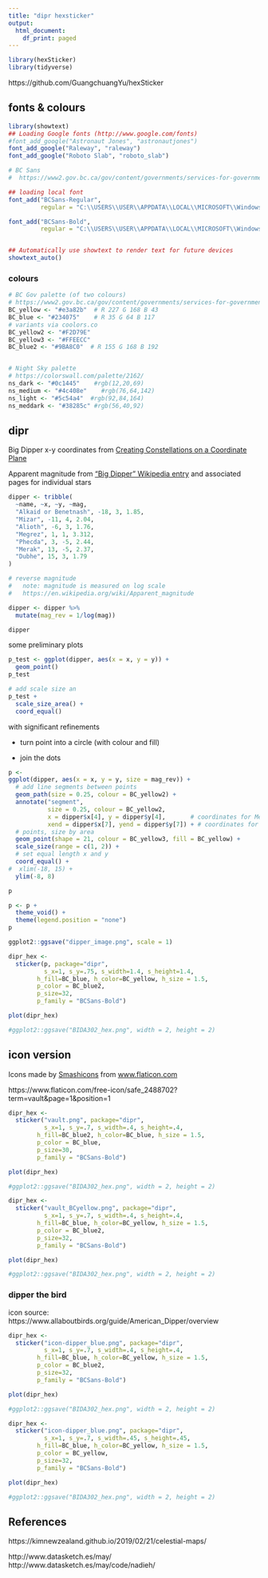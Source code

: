```yaml
---
title: "dipr hexsticker"
output:
  html_document:
    df_print: paged
---
```



```r
library(hexSticker)
library(tidyverse)

```

https://github.com/GuangchuangYu/hexSticker 


## fonts & colours

```r

library(showtext)
## Loading Google fonts (http://www.google.com/fonts)
#font_add_google("Astronaut Jones", "astronautjones")
font_add_google("Raleway", "raleway")
font_add_google("Roboto Slab", "roboto_slab")

# BC Sans
#  https://www2.gov.bc.ca/gov/content/governments/services-for-government/policies-procedures/bc-visual-identity/bc-sans

## loading local font 
font_add("BCSans-Regular", 
         regular = "C:\\USERS\\USER\\APPDATA\\LOCAL\\MICROSOFT\\Windows\\Fonts\\BCSANS-REGULAR.OTF")

font_add("BCSans-Bold", 
         regular = "C:\\USERS\\USER\\APPDATA\\LOCAL\\MICROSOFT\\Windows\\Fonts\\BCSans-Bold.otf")


## Automatically use showtext to render text for future devices
showtext_auto()


```


### colours


```r

# BC Gov palette (of two colours)
# https://www2.gov.bc.ca/gov/content/governments/services-for-government/policies-procedures/bc-visual-identity/design-guidelines#palette-typography
BC_yellow <- "#e3a82b"  # R 227 G 168 B 43
BC_blue <- "#234075"    # R 35 G 64 B 117
# variants via coolors.co
BC_yellow2 <- "#F2D79E"
BC_yellow3 <- "#FFEECC"
BC_blue2 <- "#9BA8C0"  # R 155 G 168 B 192


# Night Sky palette
# https://colorswall.com/palette/2162/
ns_dark <- "#0c1445"    #rgb(12,20,69)  
ns_medium <- "#4c408e"    #rgb(76,64,142)
ns_light <- "#5c54a4"  #rgb(92,84,164)
ns_meddark <- "#38285c" #rgb(56,40,92)


```





## dipr


Big Dipper x-y coordinates from [Creating Constellations on a Coordinate Plane](http://www.tsgc.utexas.edu/space_vision/constellations.pdf)

Apparent magnitude from ["Big Dipper" Wikipedia entry](https://en.wikipedia.org/wiki/Big_Dipper) and associated pages for individual stars



```r

dipper <- tribble(
  ~name, ~x, ~y, ~mag,
  "Alkaid or Benetnash", -18, 3, 1.85,
  "Mizar", -11, 4, 2.04,
  "Alioth", -6, 3, 1.76,
  "Megrez", 1, 1, 3.312,
  "Phecda", 3, -5, 2.44,
  "Merak", 13, -5, 2.37,
  "Dubhe", 15, 3, 1.79
)

# reverse magnitude 
#   note: magnitude is measured on log scale 
#   https://en.wikipedia.org/wiki/Apparent_magnitude

dipper <- dipper %>% 
  mutate(mag_rev = 1/log(mag))

dipper
```


some preliminary plots

```r

p_test <- ggplot(dipper, aes(x = x, y = y)) + 
  geom_point()
p_test

# add scale size an
p_test + 
  scale_size_area() +
  coord_equal()

```

with significant refinements

* turn point into a circle (with colour and fill)

* join the dots

```r

p <-
ggplot(dipper, aes(x = x, y = y, size = mag_rev)) + 
  # add line segments between points
  geom_path(size = 0.25, colour = BC_yellow2) +
  annotate("segment", 
           size = 0.25, colour = BC_yellow2,
           x = dipper$x[4], y = dipper$y[4],       # coordinates for Megrez
           xend = dipper$x[7], yend = dipper$y[7]) + # coordinates for Dubhe
  # points, size by area
  geom_point(shape = 21, colour = BC_yellow3, fill = BC_yellow) +
  scale_size(range = c(1, 2)) +
  # set equal length x and y 
  coord_equal() +
#  xlim(-18, 15) +
  ylim(-8, 8)

p

p <- p +
  theme_void() +
  theme(legend.position = "none")
p

ggplot2::ggsave("dipper_image.png", scale = 1)

```



```r

dipr_hex <- 
  sticker(p, package="dipr", 
          s_x=1, s_y=.75, s_width=1.4, s_height=1.4,
        h_fill=BC_blue, h_color=BC_yellow, h_size = 1.5,
        p_color = BC_blue2,
        p_size=32, 
        p_family = "BCSans-Bold")

plot(dipr_hex)

#ggplot2::ggsave("BIDA302_hex.png", width = 2, height = 2)

```



## icon version

<div>Icons made by <a href="https://www.flaticon.com/authors/smashicons" title="Smashicons">Smashicons</a> from <a href="https://www.flaticon.com/" title="Flaticon">www.flaticon.com</a></div>

https://www.flaticon.com/free-icon/safe_2488702?term=vault&page=1&position=1


```r

dipr_hex <- 
  sticker("vault.png", package="dipr", 
          s_x=1, s_y=.7, s_width=.4, s_height=.4,
        h_fill=BC_blue2, h_color=BC_blue, h_size = 1.5,
        p_color = BC_blue,
        p_size=30, 
        p_family = "BCSans-Bold")

plot(dipr_hex)

#ggplot2::ggsave("BIDA302_hex.png", width = 2, height = 2)

```



```r

dipr_hex <- 
  sticker("vault_BCyellow.png", package="dipr", 
          s_x=1, s_y=.7, s_width=.4, s_height=.4,
        h_fill=BC_blue, h_color=BC_yellow, h_size = 1.5,
        p_color = BC_blue2,
        p_size=32, 
        p_family = "BCSans-Bold")

plot(dipr_hex)

#ggplot2::ggsave("BIDA302_hex.png", width = 2, height = 2)

```


### dipper the bird

icon source: https://www.allaboutbirds.org/guide/American_Dipper/overview


```r

dipr_hex <- 
  sticker("icon-dipper_blue.png", package="dipr", 
          s_x=1, s_y=.7, s_width=.4, s_height=.4,
        h_fill=BC_blue, h_color=BC_yellow, h_size = 1.5,
        p_color = BC_blue2,
        p_size=32, 
        p_family = "BCSans-Bold")

plot(dipr_hex)

#ggplot2::ggsave("BIDA302_hex.png", width = 2, height = 2)

```



```r

dipr_hex <- 
  sticker("icon-dipper_blue.png", package="dipr", 
          s_x=1, s_y=.7, s_width=.45, s_height=.45,
        h_fill=BC_blue, h_color=BC_yellow, h_size = 1.5,
        p_color = BC_yellow,
        p_size=32, 
        p_family = "BCSans-Bold")

plot(dipr_hex)

#ggplot2::ggsave("BIDA302_hex.png", width = 2, height = 2)

```

## References

https://kimnewzealand.github.io/2019/02/21/celestial-maps/

http://www.datasketch.es/may/
http://www.datasketch.es/may/code/nadieh/

